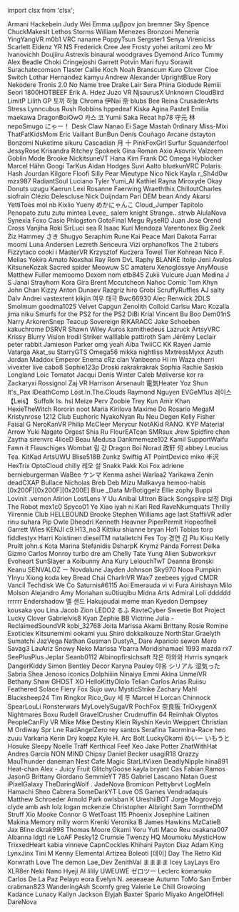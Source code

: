 ﻿import clsx from 'clsx';


<!-- Reminder that not only HTML chars have to be escaped, MDX chars also need to be (such as a space followed by an underscore). -->
<Patronelt k="0" ias="1" sp="0" >Armani</Patronelt> <Patronelt k="0" ias="1" sp="0" >Hackebein </Patronelt> <Patronelt k="0" ias="0" sp="0" >Judy Wei</Patronelt> <Patronelt k="0" ias="1" sp="0" >Emma</Patronelt> <Patronelt k="0" ias="1" sp="0" >υμβραν</Patronelt> 
<Patronelt k="0" ias="1" sp="0" >jon bremner</Patronelt> <Patronelt k="0" ias="1" sp="0" >Sky Spence</Patronelt> <Patronelt k="0" ias="1" sp="0" >ChuckMakesIt</Patronelt> <Patronelt k="0" ias="0" sp="0" >Lethos Storms</Patronelt> <Patronelt k="0" ias="1" sp="0" >William Menezes Bronzoni</Patronelt> 
<Patronelt k="0" ias="1" sp="0" >Meneria</Patronelt> <Patronelt k="0" ias="1" sp="0" >YingYangVR</Patronelt> <Patronelt k="0" ias="0" sp="0" >m0b1</Patronelt> <Patronelt k="0" ias="1" sp="0" >VRC naname</Patronelt> <Patronelt k="0" ias="1" sp="0" >PoppyTsun</Patronelt> 
<Patronelt k="0" ias="1" sp="0" >Sergster1</Patronelt> <Patronelt k="0" ias="1" sp="0" >Senya</Patronelt> <Patronelt k="0" ias="1" sp="0" >Vireniciss </Patronelt> <Patronelt k="0" ias="1" sp="0" >Scarlett</Patronelt> <Patronelt k="0" ias="1" sp="0" >Eidenz</Patronelt> 
<Patronelt k="0" ias="1" sp="0" >YR NS</Patronelt> <Patronelt k="0" ias="1" sp="0" >Frederick</Patronelt> <Patronelt k="0" ias="0" sp="0" >Cree Jee</Patronelt> <Patronelt k="0" ias="1" sp="0" >Frosty</Patronelt> <Patronelt k="0" ias="1" sp="0" >yohei aritomi</Patronelt> 
<Patronelt k="0" ias="1" sp="0" >zeo </Patronelt> <Patronelt k="0" ias="1" sp="0" >Mr Ivanovichh</Patronelt> <Patronelt k="0" ias="1" sp="0" >Doujiiru</Patronelt> <Patronelt k="0" ias="1" sp="0" >Astrexis</Patronelt> <Patronelt k="0" ias="1" sp="0" >binaural</Patronelt> 
<Patronelt k="0" ias="1" sp="0" >woodgraves</Patronelt> <Patronelt k="0" ias="1" sp="0" >Dyemond</Patronelt> <Patronelt k="0" ias="1" sp="0" >Arico</Patronelt> <Patronelt k="0" ias="1" sp="0" >Tummy</Patronelt> <Patronelt k="0" ias="1" sp="0" >Alex Beadle</Patronelt> 
<Patronelt k="0" ias="1" sp="0" >Choki</Patronelt> <Patronelt k="0" ias="1" sp="0" >Cringejoshi</Patronelt> <Patronelt k="0" ias="1" sp="0" >Garrett Potvin</Patronelt> <Patronelt k="0" ias="1" sp="0" >Mari</Patronelt> <Patronelt k="0" ias="1" sp="0" >fuyu</Patronelt> 
<Patronelt k="0" ias="1" sp="0" >Sorawit Surachatecomson</Patronelt> <Patronelt k="0" ias="1" sp="0" >Tlaster </Patronelt> <Patronelt k="0" ias="1" sp="0" >Callie Koch</Patronelt> <Patronelt k="0" ias="1" sp="0" >Noah Branscum</Patronelt> <Patronelt k="0" ias="1" sp="0" >Kuro</Patronelt> 
<Patronelt k="0" ias="1" sp="0" >Clover Cloe</Patronelt> <Patronelt k="0" ias="1" sp="0" >Switch</Patronelt> <Patronelt k="0" ias="1" sp="0" >Lothar Hernandez</Patronelt> <Patronelt k="0" ias="1" sp="0" >kamyu</Patronelt> <Patronelt k="0" ias="0" sp="0" >Andrew</Patronelt> 
<Patronelt k="0" ias="1" sp="0" >Alexander </Patronelt> <Patronelt k="0" ias="1" sp="0" >UprightBlue </Patronelt> <Patronelt k="0" ias="1" sp="0" >Rory</Patronelt> <Patronelt k="0" ias="1" sp="0" >Nekodere </Patronelt> <Patronelt k="0" ias="1" sp="0" >Tronis 2&#0046;0</Patronelt> 
<Patronelt k="0" ias="1" sp="0" >No Name</Patronelt> <Patronelt k="0" ias="1" sp="0" >tree</Patronelt> <Patronelt k="0" ias="1" sp="0" >Drake Lair</Patronelt> <Patronelt k="0" ias="1" sp="0" >Sera Phina</Patronelt> <Patronelt k="0" ias="1" sp="0" >Giodude </Patronelt> 
<Patronelt k="0" ias="1" sp="0" >Remiii</Patronelt> <Patronelt k="0" ias="1" sp="0" >Seori </Patronelt> <Patronelt k="0" ias="0" sp="0" >1800HOTBEEF</Patronelt> <Patronelt k="0" ias="0" sp="0" >Erik A&#0046; Hdez</Patronelt> <Patronelt k="0" ias="1" sp="0" >Juzo VR</Patronelt> 
<Patronelt k="0" ias="0" sp="0" >NjsaurusX </Patronelt> <Patronelt k="0" ias="1" sp="0" >Unknown</Patronelt> <Patronelt k="0" ias="1" sp="0" >CloudBird</Patronelt> <Patronelt k="0" ias="1" sp="0" >LimitP </Patronelt> <Patronelt k="0" ias="1" sp="0" >Lilith GP</Patronelt> 
<Patronelt k="0" ias="1" sp="0" >토끼 하늘</Patronelt> <Patronelt k="0" ias="1" sp="0" >Chroma</Patronelt> <Patronelt k="0" ias="1" sp="0" >伊Nai 奈</Patronelt> <Patronelt k="0" ias="1" sp="0" >blubs</Patronelt> <Patronelt k="0" ias="1" sp="0" >Bee</Patronelt> 
<Patronelt k="0" ias="0" sp="0" >Reina</Patronelt> <Patronelt k="0" ias="1" sp="0" >CrusaderArts</Patronelt> <Patronelt k="0" ias="1" sp="0" >Stress</Patronelt> <Patronelt k="0" ias="1" sp="0" >Lynncubus</Patronelt> <Patronelt k="0" ias="1" sp="0" >Rush Robbins</Patronelt> 
<Patronelt k="0" ias="1" sp="0" >hppedeaf</Patronelt> <Patronelt k="0" ias="1" sp="0" >Kiska Agina</Patronelt> <Patronelt k="0" ias="1" sp="0" >Pastell Emilia</Patronelt> <Patronelt k="0" ias="1" sp="0" >maekawa</Patronelt> <Patronelt k="0" ias="1" sp="0" >DragonBoiOwO</Patronelt> 
<Patronelt k="0" ias="1" sp="0" >카스 코</Patronelt> <Patronelt k="0" ias="1" sp="0" >Yumii Saka</Patronelt> <Patronelt k="0" ias="1" sp="0" >Recat</Patronelt> <Patronelt k="0" ias="1" sp="0" >hp78</Patronelt> <Patronelt k="0" ias="1" sp="0" >守元 林</Patronelt> 
<Patronelt k="0" ias="1" sp="0" >nepoSmugo </Patronelt> <Patronelt k="0" ias="1" sp="0" >にゃー！</Patronelt> <Patronelt k="0" ias="1" sp="0" >Desk Claw</Patronelt> <Patronelt k="0" ias="0" sp="0" >Nanao Ei</Patronelt> <Patronelt k="0" ias="1" sp="0" >Sage Mastah</Patronelt> 
<Patronelt k="0" ias="1" sp="0" >0rdinary</Patronelt> <Patronelt k="0" ias="1" sp="0" >Miss&#0045;Mixi </Patronelt> <Patronelt k="0" ias="1" sp="0" >ThatFatKidsMom</Patronelt> <Patronelt k="0" ias="1" sp="0" >Eric Vaillant</Patronelt> <Patronelt k="0" ias="1" sp="0" >BunBun</Patronelt> 
<Patronelt k="0" ias="1" sp="0" >Denís Couñago</Patronelt> <Patronelt k="0" ias="1" sp="0" >Arcane</Patronelt> <Patronelt k="0" ias="1" sp="0" >dstayton </Patronelt> <Patronelt k="0" ias="1" sp="0" >Bonzomi</Patronelt> <Patronelt k="0" ias="1" sp="0" >Nuketime</Patronelt> 
<Patronelt k="0" ias="1" sp="0" >sikuru</Patronelt> <Patronelt k="0" ias="1" sp="0" >Cascadian</Patronelt> <Patronelt k="0" ias="1" sp="0" >月 十</Patronelt> <Patronelt k="0" ias="1" sp="0" >PinkFoxGirl</Patronelt> <Patronelt k="0" ias="1" sp="0" >Surfur</Patronelt> 
<Patronelt k="0" ias="1" sp="0" >Squanderfool</Patronelt> <Patronelt k="0" ias="1" sp="0" >JessyRose</Patronelt> <Patronelt k="0" ias="1" sp="0" >Krisandra Ritchey</Patronelt> <Patronelt k="0" ias="1" sp="0" >Spokeek</Patronelt> <Patronelt k="0" ias="1" sp="0" >Gina Roman</Patronelt> 
<Patronelt k="0" ias="1" sp="0" >Axio</Patronelt> <Patronelt k="0" ias="1" sp="0" >Asovrix</Patronelt> <Patronelt k="0" ias="0" sp="0" >Valzeem</Patronelt> <Patronelt k="0" ias="0" sp="0" >Goblin Mode</Patronelt> <Patronelt k="0" ias="0" sp="0" >Brooke</Patronelt> 
<Patronelt k="0" ias="0" sp="0" >NickitsuneVT</Patronelt> <Patronelt k="0" ias="1" sp="0" >Hana Kim</Patronelt> <Patronelt k="0" ias="0" sp="0" >Frank</Patronelt> <Patronelt k="0" ias="0" sp="0" >DC</Patronelt> <Patronelt k="0" ias="1" sp="0" >Omega</Patronelt> 
<Patronelt k="0" ias="1" sp="0" >Hyblocker</Patronelt> <Patronelt k="0" ias="1" sp="0" >Marcel Hähn</Patronelt> <Patronelt k="0" ias="1" sp="0" >Googi</Patronelt> <Patronelt k="0" ias="1" sp="0" >TarKus</Patronelt> <Patronelt k="0" ias="1" sp="0" >Aidan Hodges</Patronelt> 
<Patronelt k="0" ias="1" sp="0" >Suvi Aalto</Patronelt> <Patronelt k="0" ias="1" sp="0" >bluekunVRC</Patronelt> <Patronelt k="0" ias="0" sp="0" >Polaris</Patronelt> <Patronelt k="0" ias="1" sp="0" >Hash Jourdan</Patronelt> <Patronelt k="0" ias="1" sp="0" >Kilgore</Patronelt> 
<Patronelt k="0" ias="1" sp="0" >Floofi</Patronelt> <Patronelt k="0" ias="1" sp="0" >Silly Pear</Patronelt> <Patronelt k="0" ias="1" sp="0" >Mieutype Nico</Patronelt> <Patronelt k="0" ias="1" sp="0" >Nick </Patronelt> <Patronelt k="0" ias="1" sp="0" >Kayla</Patronelt> 
<Patronelt k="0" ias="0" sp="0" >r&#0095;Sh4d0w</Patronelt> <Patronelt k="0" ias="1" sp="0" >mzx987</Patronelt> <Patronelt k="0" ias="1" sp="0" >RadiantSoul </Patronelt> <Patronelt k="0" ias="1" sp="0" >Luciano Tyler</Patronelt> <Patronelt k="0" ias="1" sp="0" >Yumi&#0095;AI</Patronelt> 
<Patronelt k="0" ias="1" sp="0" >Kathiel Rayna</Patronelt> <Patronelt k="0" ias="0" sp="0" >Miroxyde </Patronelt> <Patronelt k="0" ias="0" sp="0" >Okay Donuts</Patronelt> <Patronelt k="0" ias="1" sp="0" >uzugu </Patronelt> <Patronelt k="0" ias="1" sp="0" >Kaerun</Patronelt> 
<Patronelt k="0" ias="1" sp="0" >Lexi</Patronelt> <Patronelt k="0" ias="0" sp="0" >Rosanne Faerwing</Patronelt> <Patronelt k="0" ias="1" sp="0" >Wraeththix</Patronelt> <Patronelt k="0" ias="1" sp="0" >ChilloutCharles</Patronelt> <Patronelt k="0" ias="1" sp="0" >siofrain</Patronelt> 
<Patronelt k="0" ias="1" sp="0" >Clézio Delescluse</Patronelt> <Patronelt k="0" ias="0" sp="0" >Nick Duijndam</Patronelt> <Patronelt k="0" ias="1" sp="0" >Pari</Patronelt> <Patronelt k="0" ias="1" sp="0" >DEM bean</Patronelt> <Patronelt k="0" ias="1" sp="0" >Andy </Patronelt> 
<Patronelt k="0" ias="0" sp="0" >Akarsi</Patronelt> <Patronelt k="0" ias="1" sp="0" >YettiToes</Patronelt> <Patronelt k="0" ias="1" sp="0" >mol </Patronelt> <Patronelt k="0" ias="1" sp="0" >nb</Patronelt> <Patronelt k="0" ias="1" sp="0" >Kixlio Yueny</Patronelt> 
<Patronelt k="0" ias="0" sp="0" >めかにゃんこ</Patronelt> <Patronelt k="0" ias="0" sp="0" >Cloud&#0095;Jumper</Patronelt> <Patronelt k="0" ias="1" sp="0" >Tapitolo Penopato</Patronelt> <Patronelt k="0" ias="0" sp="0" >zutu zutu</Patronelt> <Patronelt k="0" ias="0" sp="0" >mintea</Patronelt> 
<Patronelt k="0" ias="1" sp="0" >Levee&#0095;</Patronelt> <Patronelt k="0" ias="1" sp="0" >salem knight</Patronelt> <Patronelt k="0" ias="0" sp="0" >Strange&#0046;&#0046;</Patronelt> <Patronelt k="0" ias="1" sp="0" >strwb</Patronelt> <Patronelt k="0" ias="1" sp="0" >AlulaNova</Patronelt> 
<Patronelt k="0" ias="1" sp="0" >Synexia Foxo</Patronelt> <Patronelt k="0" ias="1" sp="0" >Casio</Patronelt> <Patronelt k="0" ias="1" sp="0" >Phlogston</Patronelt> <Patronelt k="0" ias="1" sp="0" >GotoFinal</Patronelt> <Patronelt k="0" ias="1" sp="0" >Megu</Patronelt> 
<Patronelt k="0" ias="1" sp="0" >RyseRD</Patronelt> <Patronelt k="0" ias="0" sp="0" >Juan Jose</Patronelt> <Patronelt k="0" ias="1" sp="0" >Orend Cross</Patronelt> <Patronelt k="0" ias="1" sp="0" >Vanjiha</Patronelt> <Patronelt k="0" ias="1" sp="0" >Roki</Patronelt> 
<Patronelt k="0" ias="0" sp="0" >SirLuci</Patronelt> <Patronelt k="0" ias="0" sp="0" >sea R</Patronelt> <Patronelt k="0" ias="1" sp="0" >Isaac Kuri Mendoza</Patronelt> <Patronelt k="0" ias="1" sp="0" >Varentonex</Patronelt> <Patronelt k="0" ias="0" sp="0" >Big Zeek</Patronelt> 
<Patronelt k="0" ias="1" sp="0" >Ziz</Patronelt> <Patronelt k="0" ias="0" sp="0" >Hammey</Patronelt> <Patronelt k="0" ias="1" sp="0" >さき</Patronelt> <Patronelt k="0" ias="0" sp="0" >Shugyo</Patronelt> <Patronelt k="0" ias="1" sp="0" >Seraphim Rune</Patronelt> 
<Patronelt k="0" ias="1" sp="0" >Kai Peace</Patronelt> <Patronelt k="0" ias="0" sp="0" >Mari</Patronelt> <Patronelt k="0" ias="1" sp="0" >Dakota Farrar</Patronelt> <Patronelt k="0" ias="1" sp="0" >moomi</Patronelt> <Patronelt k="0" ias="0" sp="0" >Luna Andersen</Patronelt> 
<Patronelt k="0" ias="1" sp="0" >Lezreth Senceura</Patronelt> <Patronelt k="0" ias="1" sp="0" >Vizi</Patronelt> <Patronelt k="0" ias="1" sp="0" >orphanofkos</Patronelt> <Patronelt k="0" ias="1" sp="0" >The 2 tubers</Patronelt> <Patronelt k="0" ias="0" sp="0" >Fizzytaco</Patronelt> 
<Patronelt k="0" ias="0" sp="0" >cooki i</Patronelt> <Patronelt k="0" ias="0" sp="0" >MasterVR</Patronelt> <Patronelt k="0" ias="1" sp="0" >Krzysztof Kuczera</Patronelt> <Patronelt k="0" ias="1" sp="0" >Towel Tier</Patronelt> <Patronelt k="0" ias="0" sp="0" >Kohrean </Patronelt> 
<Patronelt k="0" ias="1" sp="0" >Nico F&#0046;</Patronelt> <Patronelt k="0" ias="1" sp="0" >Melias</Patronelt> <Patronelt k="0" ias="1" sp="0" >Yokira Amato</Patronelt> <Patronelt k="0" ias="1" sp="0" >Noxshai</Patronelt> <Patronelt k="0" ias="1" sp="0" >Ray Rom</Patronelt> 
<Patronelt k="0" ias="1" sp="0" >DvL Raphy</Patronelt> <Patronelt k="0" ias="0" sp="0" >BLANKE</Patronelt> <Patronelt k="0" ias="1" sp="0" >Itolip</Patronelt> <Patronelt k="0" ias="0" sp="0" >Jeni Avalos</Patronelt> <Patronelt k="0" ias="1" sp="0" >KitsuneKozak</Patronelt> 
<Patronelt k="0" ias="0" sp="0" >Sacred</Patronelt> <Patronelt k="0" ias="1" sp="0" >spider</Patronelt> <Patronelt k="0" ias="1" sp="0" >Meowuw SC</Patronelt> <Patronelt k="0" ias="0" sp="0" >amateru</Patronelt> <Patronelt k="0" ias="1" sp="0" >Xenoglossye</Patronelt> 
<Patronelt k="0" ias="1" sp="0" >AnyMouse </Patronelt> <Patronelt k="0" ias="1" sp="0" >Matthew Fuller</Patronelt> <Patronelt k="0" ias="0" sp="0" >memoomo</Patronelt> <Patronelt k="0" ias="1" sp="0" >Dexom </Patronelt> <Patronelt k="0" ias="1" sp="0" >nom </Patronelt> 
<Patronelt k="0" ias="1" sp="0" >etb845 </Patronelt> <Patronelt k="0" ias="1" sp="0" >Zukii</Patronelt> <Patronelt k="0" ias="0" sp="0" >Vulcure</Patronelt> <Patronelt k="0" ias="1" sp="0" >Juan Medina</Patronelt> <Patronelt k="0" ias="1" sp="0" >J S</Patronelt> 
<Patronelt k="0" ias="0" sp="0" >Janai Strayhorn</Patronelt> <Patronelt k="0" ias="1" sp="0" >Kora Gira</Patronelt> <Patronelt k="0" ias="0" sp="0" >Brent Mccutcheon</Patronelt> <Patronelt k="0" ias="1" sp="0" >Nahoc </Patronelt> <Patronelt k="0" ias="1" sp="0" >Comic Tom</Patronelt> 
<Patronelt k="0" ias="1" sp="0" >Khyn</Patronelt> <Patronelt k="0" ias="1" sp="0" >John Chan</Patronelt> <Patronelt k="0" ias="0" sp="0" >Kizzy </Patronelt> <Patronelt k="0" ias="1" sp="0" >Anton Dunaev</Patronelt> <Patronelt k="0" ias="1" sp="0" >Razgriz</Patronelt> 
<Patronelt k="0" ias="0" sp="0" >hiro</Patronelt> <Patronelt k="0" ias="1" sp="0" >Grobi</Patronelt> <Patronelt k="0" ias="1" sp="0" >ScruffyRuffles</Patronelt> <Patronelt k="0" ias="1" sp="0" >AJ</Patronelt> <Patronelt k="0" ias="0" sp="0" >salty</Patronelt> 
<Patronelt k="0" ias="1" sp="0" >Dalv Andrei</Patronelt> <Patronelt k="0" ias="1" sp="0" >vastextent</Patronelt> <Patronelt k="0" ias="0" sp="0" >kikjin</Patronelt> <Patronelt k="0" ias="1" sp="0" >여우 태극</Patronelt> <Patronelt k="0" ias="0" sp="0" >Bwc66930 </Patronelt> 
<Patronelt k="0" ias="1" sp="0" >Alec Renwick</Patronelt> <Patronelt k="0" ias="1" sp="0" >2DLS </Patronelt> <Patronelt k="0" ias="1" sp="0" >Smolmum</Patronelt> <Patronelt k="0" ias="0" sp="0" >goodma1025</Patronelt> <Patronelt k="0" ias="1" sp="0" >Velvet</Patronelt> 
<Patronelt k="0" ias="1" sp="0" >Capgun </Patronelt> <Patronelt k="0" ias="0" sp="0" >Zenolith</Patronelt> <Patronelt k="0" ias="1" sp="0" >Colloid</Patronelt> <Patronelt k="0" ias="0" sp="0" >Carlsu</Patronelt> <Patronelt k="0" ias="1" sp="0" >Marc Kozalla</Patronelt> 
<Patronelt k="0" ias="1" sp="0" >jima niku</Patronelt> <Patronelt k="0" ias="1" sp="0" >Smurfs for the PS2 for the PS2</Patronelt> <Patronelt k="0" ias="0" sp="0" >DiBi</Patronelt> <Patronelt k="0" ias="1" sp="0" >Krial</Patronelt> <Patronelt k="0" ias="1" sp="0" >Vincent Bu</Patronelt> 
<Patronelt k="0" ias="1" sp="0" >Boo</Patronelt> <Patronelt k="0" ias="1" sp="0" >Dem01nS</Patronelt> <Patronelt k="0" ias="1" sp="0" >Narry</Patronelt> <Patronelt k="0" ias="1" sp="0" >ArkorenSnep</Patronelt> <Patronelt k="0" ias="0" sp="0" >Teacup Sovereign</Patronelt> 
<Patronelt k="0" ias="0" sp="0" >RIKARACC</Patronelt> <Patronelt k="0" ias="1" sp="0" >Jake Schoeben</Patronelt> <Patronelt k="0" ias="1" sp="0" >kakuchrome </Patronelt> <Patronelt k="0" ias="1" sp="0" >DSRVR</Patronelt> <Patronelt k="0" ias="1" sp="0" >Shawn Wiley</Patronelt> 
<Patronelt k="0" ias="0" sp="0" >Auros </Patronelt> <Patronelt k="0" ias="1" sp="0" >kamithedeus</Patronelt> <Patronelt k="0" ias="1" sp="0" >Lazruck</Patronelt> <Patronelt k="0" ias="1" sp="0" >ArtsyVRC</Patronelt> <Patronelt k="0" ias="1" sp="0" >Krissy</Patronelt> 
<Patronelt k="0" ias="0" sp="0" >Blurry Vision</Patronelt> <Patronelt k="0" ias="1" sp="0" >Irodil Striker</Patronelt> <Patronelt k="0" ias="0" sp="0" >walllable </Patronelt> <Patronelt k="0" ias="1" sp="0" >pattiroth</Patronelt> <Patronelt k="0" ias="1" sp="0" >Sam </Patronelt> 
<Patronelt k="0" ias="1" sp="0" >Jérémy Leclair</Patronelt> <Patronelt k="0" ias="1" sp="0" >peter rabbit</Patronelt> <Patronelt k="0" ias="1" sp="0" >Jamieson Parker</Patronelt> <Patronelt k="0" ias="1" sp="0" >omg yeah</Patronelt> <Patronelt k="0" ias="1" sp="0" >Aiba</Patronelt> 
<Patronelt k="0" ias="1" sp="0" >TwiiCC</Patronelt> <Patronelt k="0" ias="1" sp="0" >KK</Patronelt> <Patronelt k="0" ias="1" sp="0" >Rayen </Patronelt> <Patronelt k="0" ias="1" sp="0" >Jamie Vatarga</Patronelt> <Patronelt k="0" ias="0" sp="0" >Akat&#0095;su</Patronelt> 
<Patronelt k="0" ias="1" sp="0" >StarryGTS</Patronelt> <Patronelt k="0" ias="1" sp="0" >Omega56 </Patronelt> <Patronelt k="0" ias="1" sp="0" >mikka </Patronelt> <Patronelt k="0" ias="1" sp="0" >nightliss</Patronelt> <Patronelt k="0" ias="1" sp="0" >MxtressMyxx</Patronelt> 
<Patronelt k="0" ias="1" sp="0" >Azuth </Patronelt> <Patronelt k="0" ias="1" sp="0" >Jordan Maddox</Patronelt> <Patronelt k="0" ias="0" sp="0" >Emperor Enema</Patronelt> <Patronelt k="0" ias="1" sp="0" >cRz clan</Patronelt> <Patronelt k="0" ias="1" sp="0" >Vanbeeno</Patronelt> 
<Patronelt k="0" ias="1" sp="0" >Hi im Waza</Patronelt> <Patronelt k="0" ias="0" sp="0" >cherri</Patronelt> <Patronelt k="0" ias="0" sp="0" >vivexter live</Patronelt> <Patronelt k="0" ias="0" sp="0" >cabo8</Patronelt> <Patronelt k="0" ias="0" sp="0" >Sophie123p</Patronelt> 
<Patronelt k="0" ias="0" sp="0" >Droski</Patronelt> <Patronelt k="0" ias="1" sp="0" >rakrakrakrak</Patronelt> <Patronelt k="0" ias="1" sp="0" >Sophia</Patronelt> <Patronelt k="0" ias="1" sp="0" >Rachie</Patronelt> <Patronelt k="0" ias="0" sp="0" >Saskia Longland</Patronelt> 
<Patronelt k="0" ias="0" sp="0" >Loic Tomatot</Patronelt> <Patronelt k="0" ias="1" sp="0" >Jacqui </Patronelt> <Patronelt k="0" ias="0" sp="0" >Denis Winter</Patronelt> <Patronelt k="0" ias="0" sp="0" >Caleb </Patronelt> <Patronelt k="0" ias="0" sp="0" >Meliverse</Patronelt> 
<Patronelt k="0" ias="1" sp="0" >kor ra</Patronelt> <Patronelt k="0" ias="1" sp="0" >Zackaryxi Rossignol</Patronelt> <Patronelt k="0" ias="1" sp="0" >Zaj VR</Patronelt> <Patronelt k="0" ias="0" sp="0" >Harrison Arsenault</Patronelt> <Patronelt k="0" ias="1" sp="0" >電気Heater </Patronelt> 
<Patronelt k="0" ias="0" sp="0" >Yoz Shun</Patronelt> <Patronelt k="0" ias="0" sp="0" >It&#0039;s&#0095;Pax</Patronelt> <Patronelt k="0" ias="0" sp="0" >IDeathComp</Patronelt> <Patronelt k="0" ias="1" sp="0" >Lost&#0046;In&#0046;The&#0046;Clouds</Patronelt> <Patronelt k="0" ias="0" sp="0" >Raymond Nguyen</Patronelt> 
<Patronelt k="0" ias="0" sp="0" >EVGeM1us</Patronelt> <Patronelt k="0" ias="1" sp="0" >레이스 【Leis】</Patronelt> <Patronelt k="0" ias="1" sp="0" >Suffolk</Patronelt> <Patronelt k="0" ias="1" sp="0" >Is&#0046;</Patronelt> <Patronelt k="0" ias="0" sp="0" >hsl </Patronelt> 
<Patronelt k="0" ias="0" sp="0" >Meize</Patronelt> <Patronelt k="0" ias="0" sp="0" >Perv</Patronelt> <Patronelt k="0" ias="0" sp="0" >Zoobie</Patronelt> <Patronelt k="0" ias="0" sp="0" >Trey Kun</Patronelt> <Patronelt k="0" ias="1" sp="0" >Amir Khan</Patronelt> 
<Patronelt k="0" ias="1" sp="0" >HexieTheWitch</Patronelt> <Patronelt k="0" ias="0" sp="0" >Rororin</Patronelt> <Patronelt k="0" ias="0" sp="0" >noot</Patronelt> <Patronelt k="0" ias="1" sp="0" >Maria Kirilova</Patronelt> <Patronelt k="0" ias="1" sp="0" >Maxime Do Rosario</Patronelt> 
<Patronelt k="0" ias="1" sp="0" >MegaM</Patronelt> <Patronelt k="0" ias="0" sp="0" >Kristynrose 1212</Patronelt> <Patronelt k="0" ias="1" sp="0" >Club Euphoric</Patronelt> <Patronelt k="0" ias="0" sp="0" >NyakoNyan</Patronelt> <Patronelt k="0" ias="0" sp="0" >Ru Neu</Patronelt> 
<Patronelt k="0" ias="1" sp="0" >Degen</Patronelt> <Patronelt k="0" ias="1" sp="0" >Kelly Fisher</Patronelt> <Patronelt k="0" ias="0" sp="0" >Faisal G</Patronelt> <Patronelt k="0" ias="0" sp="0" >NeroKanVR </Patronelt> <Patronelt k="0" ias="1" sp="0" >Philip McCleer</Patronelt> 
<Patronelt k="0" ias="0" sp="0" >Merycur</Patronelt> <Patronelt k="0" ias="0" sp="0" >NotAKid </Patronelt> <Patronelt k="0" ias="1" sp="0" >RANO&#0046;</Patronelt> <Patronelt k="0" ias="1" sp="0" >KYP</Patronelt> <Patronelt k="0" ias="1" sp="0" >Material Arrow</Patronelt> 
<Patronelt k="0" ias="1" sp="0" >Yuki Nagato</Patronelt> <Patronelt k="0" ias="0" sp="0" >Orgest</Patronelt> <Patronelt k="0" ias="0" sp="0" >Shia</Patronelt> <Patronelt k="0" ias="0" sp="0" >Ru</Patronelt> <Patronelt k="0" ias="0" sp="0" >FlourEATcan </Patronelt> 
<Patronelt k="0" ias="1" sp="0" >SMRsux Jrew</Patronelt> <Patronelt k="0" ias="1" sp="0" >Spidfire chan</Patronelt> <Patronelt k="0" ias="0" sp="0" >Zaytha</Patronelt> <Patronelt k="0" ias="0" sp="0" >sirenvrc</Patronelt> <Patronelt k="0" ias="1" sp="0" >4liceD</Patronelt> 
<Patronelt k="0" ias="1" sp="0" >Beau</Patronelt> <Patronelt k="0" ias="0" sp="0" >Medusa</Patronelt> <Patronelt k="0" ias="1" sp="0" >Dankmemeze102 Kamil</Patronelt> <Patronelt k="0" ias="0" sp="0" >SupportWaifu</Patronelt> <Patronelt k="0" ias="1" sp="0" >Fawn it</Patronelt> 
<Patronelt k="0" ias="0" sp="0" >Flauschiges Wombat</Patronelt> <Patronelt k="0" ias="1" sp="0" >림 강</Patronelt> <Patronelt k="0" ias="1" sp="0" >Dragon Boi</Patronelt> <Patronelt k="0" ias="1" sp="0" >Norad </Patronelt> <Patronelt k="0" ias="1" sp="0" >政轩 何</Patronelt> 
<Patronelt k="0" ias="0" sp="0" >abbey</Patronelt> <Patronelt k="0" ias="1" sp="0" >Leucius </Patronelt> <Patronelt k="0" ias="0" sp="0" >Tea&#0046;</Patronelt> <Patronelt k="0" ias="0" sp="0" >KitKad</Patronelt> <Patronelt k="0" ias="1" sp="0" >ArtsUWU</Patronelt> 
<Patronelt k="0" ias="1" sp="0" >Blise518B</Patronelt> <Patronelt k="0" ias="0" sp="0" >Zunkz</Patronelt> <Patronelt k="0" ias="0" sp="0" >Swiftig AT</Patronelt> <Patronelt k="0" ias="1" sp="0" >PointDevice</Patronelt> <Patronelt k="0" ias="1" sp="0" >miko 半沢</Patronelt> 
<Patronelt k="0" ias="0" sp="0" >HexTrix </Patronelt> <Patronelt k="0" ias="1" sp="0" >OptoCloud</Patronelt> <Patronelt k="0" ias="0" sp="0" >chilly</Patronelt> <Patronelt k="0" ias="0" sp="0" >레오 설</Patronelt> <Patronelt k="0" ias="1" sp="0" >Snakk Pakk</Patronelt> 
<Patronelt k="0" ias="1" sp="0" >Koi Fox</Patronelt> <Patronelt k="0" ias="1" sp="0" >adriene </Patronelt> <Patronelt k="0" ias="1" sp="0" >bernieburgerman</Patronelt> <Patronelt k="0" ias="1" sp="0" >WaBee</Patronelt> <Patronelt k="0" ias="1" sp="0" >ケンマ Kenma</Patronelt> 
<Patronelt k="0" ias="0" sp="0" >ashei</Patronelt> <Patronelt k="0" ias="1" sp="0" >Warlaa2</Patronelt> <Patronelt k="0" ias="0" sp="0" >Yarikawa Zenin</Patronelt> <Patronelt k="0" ias="0" sp="0" >deadCXAP</Patronelt> <Patronelt k="0" ias="0" sp="0" >Bullace </Patronelt> 
<Patronelt k="0" ias="0" sp="0" >Nicholas</Patronelt> <Patronelt k="0" ias="1" sp="0" >Breb Deb</Patronelt> <Patronelt k="0" ias="0" sp="0" >Mizu Malkavya</Patronelt> <Patronelt k="0" ias="0" sp="0" >hemoo&#0045;habis</Patronelt> <Patronelt k="0" ias="0" sp="0" >&#0091;0x200F&#0093;&#0091;0x200F&#0093;&#0091;0x200E&#0093;</Patronelt> 
<Patronelt k="0" ias="0" sp="0" >Blue &#0095;Data</Patronelt> <Patronelt k="0" ias="0" sp="0" >MrBotiggelz</Patronelt> <Patronelt k="0" ias="1" sp="0" >Ellie</Patronelt> <Patronelt k="0" ias="0" sp="0" >zophy</Patronelt> <Patronelt k="0" ias="0" sp="0" >Buppi</Patronelt> 
<Patronelt k="0" ias="0" sp="0" >Lovinit &#0046;vernon</Patronelt> <Patronelt k="0" ias="0" sp="0" >Atirion </Patronelt> <Patronelt k="0" ias="1" sp="0" >LostLens</Patronelt> <Patronelt k="0" ias="1" sp="0" >Y Uu</Patronelt> <Patronelt k="0" ias="0" sp="0" >Anibal</Patronelt> 
<Patronelt k="0" ias="0" sp="0" >Ultron Black</Patronelt> <Patronelt k="0" ias="1" sp="0" >Songspire</Patronelt> <Patronelt k="0" ias="1" sp="0" >보정</Patronelt> <Patronelt k="0" ias="0" sp="0" >Digi The Robot</Patronelt> <Patronelt k="0" ias="1" sp="0" >mex1c0</Patronelt> 
<Patronelt k="0" ias="0" sp="0" >Spyco01</Patronelt> <Patronelt k="0" ias="0" sp="0" >Ye Xiao</Patronelt> <Patronelt k="0" ias="1" sp="0" >iyah ni</Patronelt> <Patronelt k="0" ias="1" sp="0" >Kari Red</Patronelt> <Patronelt k="0" ias="1" sp="0" >RaveNkumquats</Patronelt> 
<Patronelt k="0" ias="1" sp="0" >Thrilly</Patronelt> <Patronelt k="0" ias="1" sp="0" >Yiirennie</Patronelt> <Patronelt k="0" ias="1" sp="0" >Club HELLBOUND</Patronelt> <Patronelt k="0" ias="1" sp="0" >Brooke</Patronelt> <Patronelt k="0" ias="1" sp="0" >Stephen Williams</Patronelt> 
<Patronelt k="0" ias="1" sp="0" >age last</Patronelt> <Patronelt k="0" ias="1" sp="0" >StaffiiVR</Patronelt> <Patronelt k="0" ias="1" sp="0" >adler</Patronelt> <Patronelt k="0" ias="1" sp="0" >rinu suhara</Patronelt> <Patronelt k="0" ias="1" sp="0" >Pip Owle</Patronelt> 
<Patronelt k="0" ias="1" sp="0" >Dheodri</Patronelt> <Patronelt k="0" ias="1" sp="0" >Kenneth Heavner</Patronelt> <Patronelt k="0" ias="1" sp="0" >PiperPermit</Patronelt> <Patronelt k="0" ias="1" sp="0" >Hopeofhell </Patronelt> <Patronelt k="0" ias="1" sp="0" >Garrett Wies</Patronelt> 
<Patronelt k="0" ias="1" sp="0" >KENJI</Patronelt> <Patronelt k="0" ias="1" sp="0" >c9&#0046;H13&#0095;no3</Patronelt> <Patronelt k="0" ias="1" sp="0" >Kittiku</Patronelt> <Patronelt k="0" ias="1" sp="0" >shianne bryan</Patronelt> <Patronelt k="0" ias="1" sp="0" >Hofi</Patronelt> 
<Patronelt k="0" ias="1" sp="0" >Tobias torp</Patronelt> <Patronelt k="0" ias="1" sp="0" >fiddlestyx</Patronelt> <Patronelt k="0" ias="1" sp="0" >Harri Koistinen</Patronelt> <Patronelt k="0" ias="1" sp="0" >dieselTM</Patronelt> <Patronelt k="0" ias="1" sp="0" >natalietchi</Patronelt> 
<Patronelt k="0" ias="1" sp="0" >Fes Toy</Patronelt> <Patronelt k="0" ias="1" sp="0" >경연 김</Patronelt> <Patronelt k="0" ias="1" sp="0" >Plu</Patronelt> <Patronelt k="0" ias="1" sp="0" >Kisu</Patronelt> <Patronelt k="0" ias="1" sp="0" >Kelly Pruitt</Patronelt> 
<Patronelt k="0" ias="1" sp="0" >john&#0046;s</Patronelt> <Patronelt k="0" ias="1" sp="0" >Kota</Patronelt> <Patronelt k="0" ias="1" sp="0" >Marina Stefanidis</Patronelt> <Patronelt k="0" ias="1" sp="0" >DsharpK </Patronelt> <Patronelt k="0" ias="1" sp="0" >Krymz Panda</Patronelt> 
<Patronelt k="0" ias="1" sp="0" >Forrest Delka</Patronelt> <Patronelt k="0" ias="1" sp="0" >Gizmo</Patronelt> <Patronelt k="0" ias="1" sp="0" >Carlos Monroy</Patronelt> <Patronelt k="0" ias="1" sp="0" >turbo</Patronelt> <Patronelt k="0" ias="1" sp="0" >dre am</Patronelt> 
<Patronelt k="0" ias="1" sp="0" >Chelly Tate</Patronelt> <Patronelt k="0" ias="1" sp="0" >Yung Alien</Patronelt> <Patronelt k="0" ias="1" sp="0" >Subworksvr</Patronelt> <Patronelt k="0" ias="1" sp="0" >Evoheart </Patronelt> <Patronelt k="0" ias="1" sp="0" >SunSlayer</Patronelt> 
<Patronelt k="0" ias="1" sp="0" >a</Patronelt> <Patronelt k="0" ias="1" sp="0" >Koibunny</Patronelt> <Patronelt k="0" ias="1" sp="0" >Ana Kury</Patronelt> <Patronelt k="0" ias="1" sp="0" >LelouchTwT</Patronelt> <Patronelt k="0" ias="1" sp="0" >Deanna Bronski</Patronelt> 
<Patronelt k="0" ias="1" sp="0" >Keanu </Patronelt> <Patronelt k="0" ias="1" sp="0" >SENVALOZ ー</Patronelt> <Patronelt k="0" ias="1" sp="0" >Novdalune</Patronelt> <Patronelt k="0" ias="1" sp="0" >Jayden Johnson</Patronelt> <Patronelt k="0" ias="1" sp="0" >Sky970</Patronelt> 
<Patronelt k="0" ias="1" sp="0" >Nooa</Patronelt> <Patronelt k="0" ias="1" sp="0" >Pumpkin</Patronelt> <Patronelt k="0" ias="1" sp="0" >YInyu Xiong</Patronelt> <Patronelt k="0" ias="1" sp="0" >koda key</Patronelt> <Patronelt k="0" ias="1" sp="0" >Bread Chai</Patronelt> 
<Patronelt k="0" ias="1" sp="0" >CharInVR</Patronelt> <Patronelt k="0" ias="1" sp="0" >Wax7 </Patronelt> <Patronelt k="0" ias="1" sp="0" >zeebees</Patronelt> <Patronelt k="0" ias="1" sp="0" >yjgvd </Patronelt> <Patronelt k="0" ias="1" sp="0" >CMDR Vancil</Patronelt> 
<Patronelt k="0" ias="1" sp="0" >Techdisk</Patronelt> <Patronelt k="0" ias="1" sp="0" >We Co</Patronelt> <Patronelt k="0" ias="1" sp="0" >Saturnis&#0035;6115</Patronelt> <Patronelt k="0" ias="1" sp="0" >Aoi Emerauda</Patronelt> <Patronelt k="0" ias="1" sp="0" >vi vi</Patronelt> 
<Patronelt k="0" ias="1" sp="0" >Fura</Patronelt> <Patronelt k="0" ias="1" sp="0" >Airishayn </Patronelt> <Patronelt k="0" ias="1" sp="0" >Milo Molson</Patronelt> <Patronelt k="0" ias="1" sp="0" >Alejandro</Patronelt> <Patronelt k="0" ias="1" sp="0" >Amy Monahan</Patronelt> 
<Patronelt k="0" ias="1" sp="0" >su0tiuqibu</Patronelt> <Patronelt k="0" ias="1" sp="0" >Midna Arts</Patronelt> <Patronelt k="0" ias="1" sp="0" >Admiral Loli</Patronelt> <Patronelt k="0" ias="1" sp="0" >dddddd rrrrrr</Patronelt> <Patronelt k="0" ias="1" sp="0" >Endershadow </Patronelt> 
<Patronelt k="0" ias="1" sp="0" >멜 샌드</Patronelt> <Patronelt k="0" ias="1" sp="0" >Hakujoudai</Patronelt> <Patronelt k="0" ias="0" sp="0" >meme man</Patronelt> <Patronelt k="0" ias="0" sp="0" >Kyedon Dempsey</Patronelt> <Patronelt k="0" ias="0" sp="0" >kousaka you</Patronelt> 
<Patronelt k="0" ias="0" sp="0" >Lina</Patronelt> <Patronelt k="0" ias="0" sp="0" >Jacob Zion</Patronelt> <Patronelt k="0" ias="0" sp="0" >LEDO2 </Patronelt> <Patronelt k="0" ias="0" sp="0" >るふ</Patronelt> <Patronelt k="0" ias="0" sp="0" >RavteCyber</Patronelt> 
<Patronelt k="0" ias="0" sp="0" >Sweetie Bot Project</Patronelt> <Patronelt k="0" ias="0" sp="0" >Lucky Clover</Patronelt> <Patronelt k="0" ias="0" sp="0" >Gabrielvis8</Patronelt> <Patronelt k="0" ias="0" sp="0" >Kyan </Patronelt> <Patronelt k="0" ias="0" sp="0" >Zephie BB</Patronelt> 
<Patronelt k="0" ias="0" sp="0" >Victrine </Patronelt> <Patronelt k="0" ias="0" sp="0" >Julia &#0045;</Patronelt> <Patronelt k="0" ias="0" sp="0" >ReclaimedSoundVR</Patronelt> <Patronelt k="0" ias="0" sp="0" >kobi&#0095;32768</Patronelt> <Patronelt k="0" ias="0" sp="0" >Joita </Patronelt> 
<Patronelt k="0" ias="0" sp="0" >Marissa </Patronelt> <Patronelt k="0" ias="0" sp="0" >Akami</Patronelt> <Patronelt k="0" ias="0" sp="0" >Brittany </Patronelt> <Patronelt k="0" ias="0" sp="0" >Rosie Romine</Patronelt> <Patronelt k="0" ias="0" sp="0" >Exoticlex</Patronelt> 
<Patronelt k="0" ias="0" sp="0" >Kitsunemimi</Patronelt> <Patronelt k="0" ias="0" sp="0" >ookami yuu</Patronelt> <Patronelt k="0" ias="0" sp="0" >Shiro</Patronelt> <Patronelt k="0" ias="0" sp="0" >dokkaikouze</Patronelt> <Patronelt k="0" ias="0" sp="0" >NorthStar</Patronelt> 
<Patronelt k="0" ias="0" sp="0" >Graelyth</Patronelt> <Patronelt k="0" ias="0" sp="0" >Sumatchi</Patronelt> <Patronelt k="0" ias="0" sp="0" >JazVega</Patronelt> <Patronelt k="0" ias="0" sp="0" >Nathan Gusman</Patronelt> <Patronelt k="0" ias="0" sp="0" >DustyA&#0095;</Patronelt> 
<Patronelt k="0" ias="0" sp="0" >Dare Aparicio</Patronelt> <Patronelt k="0" ias="0" sp="0" >sewon</Patronelt> <Patronelt k="0" ias="0" sp="0" >Mero</Patronelt> <Patronelt k="0" ias="0" sp="0" >Savag3</Patronelt> <Patronelt k="0" ias="0" sp="0" >LavAriz</Patronelt> 
<Patronelt k="0" ias="0" sp="0" >Snowy Neko</Patronelt> <Patronelt k="0" ias="0" sp="0" >Marissa Ybarra</Patronelt> <Patronelt k="0" ias="0" sp="0" >Moridishamael</Patronelt> <Patronelt k="0" ias="0" sp="0" >1993 mazda rx7</Patronelt> <Patronelt k="0" ias="0" sp="0" >SeePlusPlus</Patronelt> 
<Patronelt k="0" ias="0" sp="0" >Jeplar</Patronelt> <Patronelt k="0" ias="0" sp="0" >Seanb0112</Patronelt> <Patronelt k="0" ias="0" sp="0" >Albinopfirsichsaft</Patronelt> <Patronelt k="0" ias="0" sp="0" >작은 하와와</Patronelt> <Patronelt k="0" ias="0" sp="0" >Hvrris</Patronelt> 
<Patronelt k="0" ias="0" sp="0" >synqark </Patronelt> <Patronelt k="0" ias="0" sp="0" >DangerKiddy</Patronelt> <Patronelt k="0" ias="0" sp="0" >Simon Bentley</Patronelt> <Patronelt k="0" ias="0" sp="0" >Decor</Patronelt> <Patronelt k="0" ias="0" sp="0" >Karyna Pauley</Patronelt> 
<Patronelt k="0" ias="0" sp="0" >야옹</Patronelt> <Patronelt k="0" ias="0" sp="0" >シリアル 湿気った</Patronelt> <Patronelt k="0" ias="0" sp="0" >Sabria Shea</Patronelt> <Patronelt k="0" ias="0" sp="0" >Jenoso</Patronelt> <Patronelt k="0" ias="0" sp="0" >iconics</Patronelt> 
<Patronelt k="0" ias="0" sp="0" >Dolphiiiin</Patronelt> <Patronelt k="0" ias="0" sp="0" >Ninaiya</Patronelt> <Patronelt k="0" ias="0" sp="0" >Emmi Akina</Patronelt> <Patronelt k="0" ias="0" sp="0" >UnmeiVR</Patronelt> <Patronelt k="0" ias="0" sp="0" >Bethany Shaw</Patronelt> 
<Patronelt k="0" ias="0" sp="0" >GHOST XO</Patronelt> <Patronelt k="0" ias="0" sp="0" >HelloKittyOlolo</Patronelt> <Patronelt k="0" ias="0" sp="0" >Telian </Patronelt> <Patronelt k="0" ias="0" sp="0" >Carlos Arias</Patronelt> <Patronelt k="0" ias="0" sp="0" >Ruiisu</Patronelt> 
<Patronelt k="0" ias="0" sp="0" >Feathered Solace</Patronelt> <Patronelt k="0" ias="0" sp="0" >Fiery Fox</Patronelt> <Patronelt k="0" ias="0" sp="0" >Sujo uwu</Patronelt> <Patronelt k="0" ias="0" sp="0" >MysticStrike </Patronelt> <Patronelt k="0" ias="0" sp="0" >Zachary Mahl</Patronelt> 
<Patronelt k="0" ias="0" sp="0" >Blacksheep24 </Patronelt> <Patronelt k="0" ias="0" sp="0" >Tim Ringkor</Patronelt> <Patronelt k="0" ias="0" sp="0" >Rico&#0095;Guy</Patronelt> <Patronelt k="0" ias="0" sp="0" >세 루</Patronelt> <Patronelt k="0" ias="0" sp="0" >Marcel H</Patronelt> 
<Patronelt k="0" ias="0" sp="0" >Lorcan Chinnock</Patronelt> <Patronelt k="0" ias="0" sp="0" >SpearLouLi</Patronelt> <Patronelt k="0" ias="0" sp="0" >Ronsterwars</Patronelt> <Patronelt k="0" ias="0" sp="0" >MyLovelySugaVR</Patronelt> <Patronelt k="0" ias="0" sp="0" >PochFox </Patronelt> 
<Patronelt k="0" ias="0" sp="0" >奈良阪</Patronelt> <Patronelt k="0" ias="0" sp="0" >TriOxygenX</Patronelt> <Patronelt k="0" ias="0" sp="0" >Nightmares</Patronelt> <Patronelt k="0" ias="0" sp="0" >Boxu</Patronelt> <Patronelt k="0" ias="0" sp="0" >Rudell </Patronelt> 
<Patronelt k="0" ias="0" sp="0" >GravelCrusher</Patronelt> <Patronelt k="0" ias="0" sp="0" >Crudmuffin 64</Patronelt> <Patronelt k="0" ias="0" sp="0" >Reimhak</Patronelt> <Patronelt k="0" ias="0" sp="0" >Olyptos</Patronelt> <Patronelt k="0" ias="0" sp="0" >PeopleCanFly VR</Patronelt> 
<Patronelt k="0" ias="0" sp="0" >Mike Mike</Patronelt> <Patronelt k="0" ias="0" sp="0" >Destiny Klein</Patronelt> <Patronelt k="0" ias="0" sp="0" >Riyshin</Patronelt> <Patronelt k="0" ias="0" sp="0" >Kevin Weippert</Patronelt> <Patronelt k="0" ias="0" sp="0" >Christian M Ordiway</Patronelt> 
<Patronelt k="0" ias="0" sp="0" >Spr Lne</Patronelt> <Patronelt k="0" ias="0" sp="0" >RadAngelZero</Patronelt> <Patronelt k="0" ias="0" sp="0" >rey santos</Patronelt> <Patronelt k="0" ias="0" sp="0" >Serafina Taormina&#0045;Race</Patronelt> <Patronelt k="0" ias="0" sp="0" >heo zuuu</Patronelt> 
<Patronelt k="0" ias="0" sp="0" >Varkaria</Patronelt> <Patronelt k="0" ias="0" sp="0" >Kerin </Patronelt> <Patronelt k="0" ias="0" sp="0" >Drý koøpz</Patronelt> <Patronelt k="0" ias="0" sp="0" >Kyle H&#0046;</Patronelt> <Patronelt k="0" ias="0" sp="0" >Arc Bolt</Patronelt> 
<Patronelt k="0" ias="0" sp="0" >LuckyOkami </Patronelt> <Patronelt k="0" ias="0" sp="0" >めいー いもうと</Patronelt> <Patronelt k="0" ias="0" sp="0" >Hosuke</Patronelt> <Patronelt k="0" ias="0" sp="0" >Sleepy</Patronelt> <Patronelt k="0" ias="0" sp="0" >Noelle Träff</Patronelt> 
<Patronelt k="0" ias="0" sp="0" >Kerthical</Patronelt> <Patronelt k="0" ias="0" sp="0" >Feef</Patronelt> <Patronelt k="0" ias="0" sp="0" >Xeo</Patronelt> <Patronelt k="0" ias="0" sp="0" >Jake Potter</Patronelt> <Patronelt k="0" ias="0" sp="0" >ZhatWithHat</Patronelt> 
<Patronelt k="0" ias="0" sp="0" >Andres Garcia</Patronelt> <Patronelt k="0" ias="0" sp="0" >NON MIND</Patronelt> <Patronelt k="0" ias="0" sp="0" >Chipsy</Patronelt> <Patronelt k="0" ias="0" sp="0" >Daniel Becker</Patronelt> <Patronelt k="0" ias="0" sp="0" >usagiR18 </Patronelt> 
<Patronelt k="0" ias="0" sp="0" >Qrazzy</Patronelt> <Patronelt k="0" ias="0" sp="0" >MauThunder </Patronelt> <Patronelt k="0" ias="0" sp="0" >daneman</Patronelt> <Patronelt k="0" ias="0" sp="0" >Nest</Patronelt> <Patronelt k="0" ias="0" sp="0" >Cafe&#0046;Magic</Patronelt> 
<Patronelt k="0" ias="0" sp="0" >StarLitVixen</Patronelt> <Patronelt k="0" ias="0" sp="0" >DeadlyNipple</Patronelt> <Patronelt k="0" ias="0" sp="0" >hina891</Patronelt> <Patronelt k="0" ias="0" sp="0" >Heat&#0045;chan </Patronelt> <Patronelt k="0" ias="0" sp="0" >Alex &#0045;</Patronelt> 
<Patronelt k="0" ias="0" sp="0" >Juicy Fruit</Patronelt> <Patronelt k="0" ias="0" sp="0" >GlitchyGoose</Patronelt> <Patronelt k="0" ias="0" sp="0" >kayla bryant</Patronelt> <Patronelt k="0" ias="0" sp="0" >Cas</Patronelt> <Patronelt k="0" ias="0" sp="0" >Fabian Ramos</Patronelt> 
<Patronelt k="0" ias="0" sp="0" >JasonG</Patronelt> <Patronelt k="0" ias="0" sp="0" >Brittany Giordano</Patronelt> <Patronelt k="0" ias="0" sp="0" >SemmieYT 785</Patronelt> <Patronelt k="0" ias="0" sp="0" >Gabriel Lascano</Patronelt> <Patronelt k="0" ias="0" sp="0" >Natan Guest</Patronelt> 
<Patronelt k="0" ias="0" sp="0" >iPixelGalaxy</Patronelt> <Patronelt k="0" ias="0" sp="0" >TheDaringWolf &#0046;</Patronelt> <Patronelt k="0" ias="0" sp="0" >JadeNova</Patronelt> <Patronelt k="0" ias="0" sp="0" >Bromicon </Patronelt> <Patronelt k="0" ias="0" sp="0" >Pettybrvt</Patronelt> 
<Patronelt k="0" ias="0" sp="0" >LogMeIn Hamachi</Patronelt> <Patronelt k="0" ias="0" sp="0" >Sheo Cabrera</Patronelt> <Patronelt k="0" ias="0" sp="0" >SomeDarkYT</Patronelt> <Patronelt k="0" ias="0" sp="0" >Love OS Games</Patronelt> <Patronelt k="0" ias="0" sp="0" >Vendradaquis</Patronelt> 
<Patronelt k="0" ias="0" sp="0" >Matthew Schroeder</Patronelt> <Patronelt k="0" ias="0" sp="0" >Arnold Park</Patronelt> <Patronelt k="0" ias="0" sp="0" >owlsban K</Patronelt> <Patronelt k="0" ias="0" sp="0" >UreshiiBOT</Patronelt> <Patronelt k="0" ias="0" sp="0" >Jorge Mogrovejo</Patronelt> 
<Patronelt k="0" ias="0" sp="0" >clyde amb</Patronelt> <Patronelt k="0" ias="0" sp="0" >ash lolz</Patronelt> <Patronelt k="0" ias="0" sp="0" >logan mckenzie</Patronelt> <Patronelt k="0" ias="0" sp="0" >Christopher Albright</Patronelt> <Patronelt k="0" ias="0" sp="0" >Sam</Patronelt> 
<Patronelt k="0" ias="0" sp="0" >TormtheDM</Patronelt> <Patronelt k="0" ias="0" sp="0" >Struff</Patronelt> <Patronelt k="0" ias="0" sp="0" >Xio</Patronelt> <Patronelt k="0" ias="0" sp="0" >Mooke</Patronelt> <Patronelt k="0" ias="0" sp="0" >Connor G</Patronelt> 
<Patronelt k="0" ias="0" sp="0" >WetToast 115</Patronelt> <Patronelt k="0" ias="0" sp="0" >Phoenix</Patronelt> <Patronelt k="0" ias="0" sp="0" >Josephine Laitinen</Patronelt> <Patronelt k="0" ias="0" sp="0" >Makina</Patronelt> <Patronelt k="0" ias="0" sp="0" >Memory </Patronelt> 
<Patronelt k="0" ias="0" sp="0" >milly worm</Patronelt> <Patronelt k="0" ias="0" sp="0" >Krenki</Patronelt> <Patronelt k="0" ias="0" sp="0" >Veronika B</Patronelt> <Patronelt k="0" ias="0" sp="0" >James Hawkins</Patronelt> <Patronelt k="0" ias="0" sp="0" >MzCatieB</Patronelt> 
<Patronelt k="0" ias="0" sp="0" >Jax Bline</Patronelt> <Patronelt k="0" ias="0" sp="0" >dkrak998 </Patronelt> <Patronelt k="0" ias="0" sp="0" >Thomas Moore</Patronelt> <Patronelt k="0" ias="0" sp="0" >Okami Yoru</Patronelt> <Patronelt k="0" ias="0" sp="0" >Yuti Maco</Patronelt> 
<Patronelt k="0" ias="0" sp="0" >Reu</Patronelt> <Patronelt k="0" ias="0" sp="0" >osakana007</Patronelt> <Patronelt k="0" ias="0" sp="0" >Albanna</Patronelt> <Patronelt k="0" ias="0" sp="0" >ldgtl</Patronelt> <Patronelt k="0" ias="0" sp="0" >rie </Patronelt> 
<Patronelt k="0" ias="0" sp="0" >LoAF</Patronelt> <Patronelt k="0" ias="0" sp="0" >Pesky12</Patronelt> <Patronelt k="0" ias="0" sp="0" >Crumsie</Patronelt> <Patronelt k="0" ias="0" sp="0" >Twenzy HQ</Patronelt> <Patronelt k="0" ias="0" sp="0" >Moumoku </Patronelt> 
<Patronelt k="0" ias="0" sp="0" >MysticHow</Patronelt> <Patronelt k="0" ias="0" sp="0" >TrixxedHeart</Patronelt> <Patronelt k="0" ias="0" sp="0" >kabia vinneve</Patronelt> <Patronelt k="0" ias="0" sp="0" >CapnCockles</Patronelt> <Patronelt k="0" ias="0" sp="0" >Khihani</Patronelt> 
<Patronelt k="0" ias="0" sp="0" >Payton Diaz</Patronelt> <Patronelt k="0" ias="0" sp="0" >Adam King</Patronelt> <Patronelt k="0" ias="0" sp="0" >LynxJinx</Patronelt> <Patronelt k="0" ias="0" sp="0" >Tini</Patronelt> <Patronelt k="0" ias="0" sp="0" >M</Patronelt> 
<Patronelt k="0" ias="0" sp="0" >Kenny </Patronelt> <Patronelt k="0" ias="0" sp="0" >Elemental</Patronelt> <Patronelt k="0" ias="0" sp="0" >Artizea Boleoti</Patronelt> <Patronelt k="0" ias="0" sp="0" >&#0091;데이&#0093; Day</Patronelt> <Patronelt k="0" ias="0" sp="0" >The Retro Kid</Patronelt> 
<Patronelt k="0" ias="0" sp="0" >Korwrath</Patronelt> <Patronelt k="0" ias="0" sp="0" >Love The demon</Patronelt> <Patronelt k="0" ias="0" sp="0" >Lae&#0095;Dev</Patronelt> <Patronelt k="0" ias="0" sp="0" >ZenithVal</Patronelt> <Patronelt k="0" ias="0" sp="0" >まままま</Patronelt> 
<Patronelt k="0" ias="0" sp="0" >Icey</Patronelt> <Patronelt k="0" ias="0" sp="0" >LayLays </Patronelt> <Patronelt k="0" ias="0" sp="0" >Ero</Patronelt> <Patronelt k="0" ias="0" sp="0" >XLR8er</Patronelt> <Patronelt k="0" ias="0" sp="0" >Neki Nano</Patronelt> 
<Patronelt k="0" ias="0" sp="0" >Hyeji Al</Patronelt> <Patronelt k="0" ias="0" sp="0" >lilily UWEUWE</Patronelt> <Patronelt k="0" ias="0" sp="0" >ゼロツー Leclerc</Patronelt> <Patronelt k="0" ias="0" sp="0" >komanuko </Patronelt> <Patronelt k="0" ias="0" sp="0" >Carlos De La Paz Pelayo</Patronelt> 
<Patronelt k="0" ias="0" sp="0" >eora</Patronelt> <Patronelt k="0" ias="0" sp="0" >Evelyn N&#0046;</Patronelt> <Patronelt k="0" ias="0" sp="0" >aeaeaeae</Patronelt> <Patronelt k="0" ias="0" sp="0" >Autumn</Patronelt> <Patronelt k="0" ias="0" sp="0" >ToMo San</Patronelt> 
<Patronelt k="0" ias="0" sp="0" >Ember</Patronelt> <Patronelt k="0" ias="0" sp="0" >crabman823</Patronelt> <Patronelt k="0" ias="0" sp="0" >WanderingAsh</Patronelt> <Patronelt k="0" ias="0" sp="0" >Scomfy</Patronelt> <Patronelt k="0" ias="0" sp="0" >greg</Patronelt> 
<Patronelt k="0" ias="0" sp="0" >Valerie Le</Patronelt> <Patronelt k="0" ias="0" sp="0" >Chill</Patronelt> <Patronelt k="0" ias="0" sp="0" >Growoing</Patronelt> <Patronelt k="0" ias="0" sp="0" >Kadance Lunacy</Patronelt> <Patronelt k="0" ias="0" sp="0" >Kailyn Jackson</Patronelt> 
<Patronelt k="0" ias="0" sp="0" >Elyjah Baxter</Patronelt> <Patronelt k="0" ias="0" sp="0" >Spario </Patronelt> <Patronelt k="0" ias="0" sp="0" >Miyako</Patronelt> <Patronelt k="0" ias="0" sp="0" >AngelOfHell</Patronelt> <Patronelt k="0" ias="0" sp="0" >DareNova</Patronelt> 
